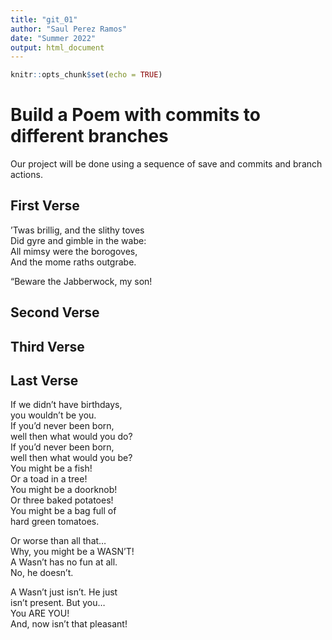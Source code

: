 ```yaml
---
title: "git_01"
author: "Saul Perez Ramos"
date: "Summer 2022"
output: html_document
---
```


```r
knitr::opts_chunk$set(echo = TRUE)
```
# Build a Poem with commits to different branches
Our project will be done using a sequence of save and commits and branch actions.
<!-- Do not modify or change any text in "!--" bracketed areas such as this --- these are instructions to
you, if you change any of this the git program will notice it and compromise your git merging strategy !-->

## First Verse 
<!--Put the first five lines of a poem by Lewis Carrol in this section!-->

'Twas brillig, and the slithy toves    
Did gyre and gimble in the wabe:   
All mimsy were the borogoves,  
And the mome raths outgrabe.  

"Beware the Jabberwock, my son!  

## Second Verse
<!--Put the first five lines of a poem by Robert Frost here!-->

## Third Verse
<!--Put the first two verses of The Walrus and the Carpenter here!-->

## Last Verse
<!--Put a short poem of your choice 8-20 lines,here!-->

If we didn’t have birthdays,    
you wouldn’t be you.    
If you’d never been born,    
well then what would you do?    
If you’d never been born,    
well then what would you be?    
You might be a fish!    
Or a toad in a tree!    
You might be a doorknob!    
Or three baked potatoes!    
You might be a bag full of    
hard green tomatoes.    
    
Or worse than all that…    
Why, you might be a WASN’T!    
A Wasn’t has no fun at all.    
No, he doesn’t.    
  
A Wasn’t just isn’t. He just    
isn’t present. But you…    
You ARE YOU!    
And, now isn’t that pleasant!  